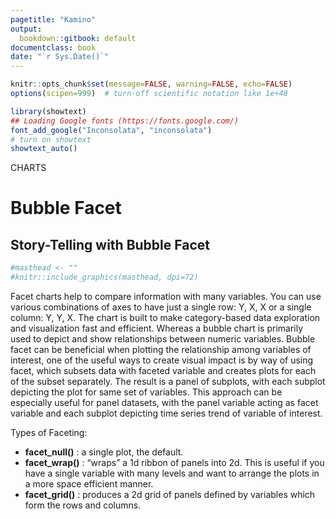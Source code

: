 ```yaml
---
pagetitle: "Kamino"
output:
  bookdown::gitbook: default
documentclass: book
date: "`r Sys.Date()`"
---
```


```r

knitr::opts_chunk$set(message=FALSE, warning=FALSE, echo=FALSE)
options(scipen=999)  # turn-off scientific notation like 1e+48

library(showtext)
## Loading Google fonts (https://fonts.google.com/)
font_add_google("Inconsolata", "inconsolata")
# turn on showtext
showtext_auto()

```

<div class="activity">
CHARTS  
</div>

# Bubble Facet
## Story-Telling with Bubble Facet

```r
#masthead <- ""
#knitr::include_graphics(masthead, dpi=72)
```


Facet charts help to compare information with many variables. You can use various combinations of axes to have just a single row: Y, X, X or a single column: Y, Y, X. The chart is built to make category-based data exploration and visualization fast and efficient. Whereas a bubble chart is primarily used to depict and show relationships between numeric variables. Bubble facet can be beneficial when plotting the relationship among variables of interest, one of the useful ways to create visual impact is by way of using facet, which subsets data with faceted variable and creates plots for each of the subset separately. The result is a panel of subplots, with each subplot depicting the plot for same set of variables. This approach can be especially useful for panel datasets, with the panel variable acting as facet variable and each subplot depicting time series trend of variable of interest.

Types of Faceting:

* __facet_null()__ : a single plot, the default.
* __facet_wrap()__ : “wraps” a 1d ribbon of panels into 2d. This is useful if you have a single variable with many levels and want to arrange the plots in a more space efficient manner.
* __facet_grid()__ : produces a 2d grid of panels defined by variables which form the rows and columns.
